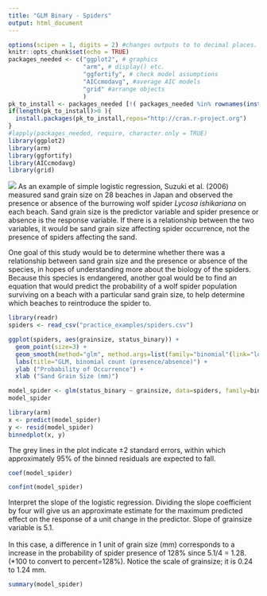```yaml
---
title: "GLM Binary - Spiders"
output: html_document
---
```

```r
options(scipen = 1, digits = 2) #changes outputs to to decimal places.
knitr::opts_chunk$set(echo = TRUE)
packages_needed <- c("ggplot2", # graphics
                     "arm", # display() etc.
                     "ggfortify", # check model assumptions
                     "AICcmodavg", #average AIC models
                     "grid" #arrange objects
                     )
pk_to_install <- packages_needed [!( packages_needed %in% rownames(installed.packages())  )]
if(length(pk_to_install)>0 ){
  install.packages(pk_to_install,repos="http://cran.r-project.org")
}
#lapply(packages_needed, require, character.only = TRUE)
library(ggplot2)
library(arm)
library(ggfortify)
library(AICcmodavg)
library(grid)
```

![](images/spider_hole.jpg)
As an example of simple logistic regression, Suzuki et al. (2006) measured sand grain size on 28 beaches in Japan and observed the presence or absence of the burrowing wolf spider *Lycosa ishikariana* on each beach. Sand grain size is the predictor variable and spider presence or absence is the response variable. If there is a relationship between the two variables, it would be sand grain size affecting spider occurrence, not the presence of spiders affecting the sand.

One goal of this study would be to determine whether there was a relationship between sand grain size and the presence or absence of the species, in hopes of understanding more about the biology of the spiders. Because this species is endangered, another goal would be to find an equation that would predict the probability of a wolf spider population surviving on a beach with a particular sand grain size, to help determine which beaches to reintroduce the spider to.

```r
library(readr)
spiders <- read_csv("practice_examples/spiders.csv")
```

```r
ggplot(spiders, aes(grainsize, status_binary)) +
  geom_point(size=3) +
  geom_smooth(method="glm", method.args=list(family="binomial"(link="logit"))) +
  labs(title="GLM, binomial count (presence/absence)") +
  ylab ("Probability of Occurrence") +
  xlab ("Sand Grain Size (mm)")
```

```r
model_spider <- glm(status_binary ~ grainsize, data=spiders, family=binomial)
model_spider
```

```r
library(arm)
x <- predict(model_spider)
y <- resid(model_spider)
binnedplot(x, y)
```

The grey lines in the plot indicate ±2 standard errors, within which approximately 95% of the binned residuals are expected to fall.

```r
coef(model_spider)
```

```r
confint(model_spider)
```
Interpret the slope of the logistic regression. Dividing the slope coefficient by four will give us an approximate estimate for the maximum predicted effect on the response of a unit change in the predictor. Slope of grainsize variable is 5.1.
\
\
In this case, a difference in 1 unit of grain size (mm) corresponds to a increase in the probability of spider presence of 128% since 5.1/4 = 1.28. (*100 to convert to percent=128%). Notice the scale of grainsize; it is 0.24 to 1.24 mm.  

```r
summary(model_spider)
```


